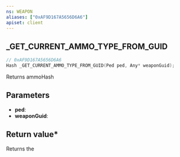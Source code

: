 ```yaml
---
ns: WEAPON
aliases: ["0xAF9D167A5656D6A6"]
apiset: client
---
```

## _GET_CURRENT_AMMO_TYPE_FROM_GUID

```c
// 0xAF9D167A5656D6A6
Hash _GET_CURRENT_AMMO_TYPE_FROM_GUID(Ped ped, Any* weaponGuid);
```

Returns ammoHash

## Parameters
* **ped**:
* **weaponGuid**:

## Return value*
Returns the <EmbeddedEnum name="eAmmoType" />
